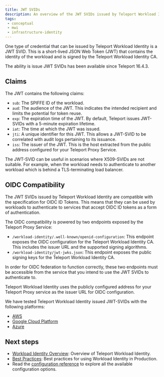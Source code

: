 ```yaml
---
title: JWT SVIDs
description: An overview of the JWT SVIDs issued by Teleport Workload Identity
tags:
 - conceptual
 - mwi
 - infrastructure-identity
---
```


One type of credential that can be issued by Teleport Workload Identity is a
JWT SVID. This is a short-lived JSON Web Token (JWT) that contains the identity
of the workload and is signed by the Teleport Workload Identity CA.

The ability is issue JWT SVIDs has been available since Teleport 16.4.3.

## Claims

The JWT contains the following claims:

- `sub`: The SPIFFE ID of the workload.
- `aud`: The audience of the JWT. This indicates the intended recipient and
  limits the potential for token reuse.
- `exp`: The expiration time of the JWT. By default, Teleport issues JWT-SVIDs
  with a 5-minute expiration lifetime.
- `iat`: The time at which the JWT was issued.
- `jti`: A unique identifier for this JWT. This allows a JWT-SVID to be
  correlated with audit logs pertaining to its issuance.
- `iss`: The issuer of the JWT. This is the host extracted from the public
  address configured for your Teleport Proxy Service.

The JWT-SVID can be useful in scenarios where X509-SVIDs are not suitable.
For example, when the workload needs to authenticate to another workload which
is behind a TLS-terminating load balancer.

## OIDC Compatibility

The JWT SVIDs issued by Teleport Workload Identity are compatible with the
specification for OIDC ID Tokens. This means that they can be used by workloads
to authenticate to services that accept OIDC ID tokens as a form of
authentication.

The OIDC compatibility is powered by two endpoints exposed by the Teleport
Proxy Service:

- `/workload-identity/.well-known/openid-configuration`: This endpoint exposes
  the OIDC configuration for the Teleport Workload Identity CA. This includes
  the issuer URL and the supported signing algorithms.
- `/workload-identity/jwt-jwks.json`: This endpoint exposes the public signing
  keys for the Teleport Workload Identity CA.

In order for OIDC federation to function correctly, these two endpoints must be
accessible from the service that you intend to use the JWT SVIDs to
authenticate to.

Teleport Workload Identity uses the publicly configured address for your
Teleport Proxy service as the issuer URL for OIDC configuration.

We have tested Teleport Workload Identity issued JWT-SVIDs with the following
platforms:

- [AWS](./aws-oidc-federation.mdx)
- [Google Cloud Platform](./gcp-workload-identity-federation-jwt.mdx)
- [Azure](./azure-federated-credentials.mdx)

## Next steps

- [Workload Identity Overview](./introduction.mdx): Overview of Teleport
Workload Identity.
- [Best Practices](./best-practices.mdx): Best practices for using Workload
Identity in Production.
- Read the [configuration reference](../../reference/machine-workload-identity/configuration.mdx) to explore
all the available configuration options.
